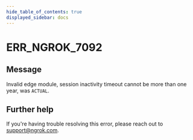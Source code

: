 ```yaml
---
hide_table_of_contents: true
displayed_sidebar: docs
---
```



# ERR_NGROK_7092

## Message

Invalid edge module, session inactivity timeout cannot be more than one year, was `ACTUAL`.

<ErrorDetails error="err_ngrok_7092" />

## Further help

If you're having trouble resolving this error, please reach out to [support@ngrok.com](mailto:support@ngrok.com?subject=Help%20with%20ERR_NGROK_7092).
